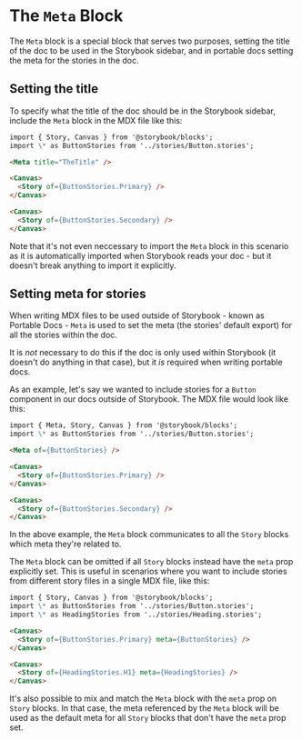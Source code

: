 # The `Meta` Block

The `Meta` block is a special block that serves two purposes, setting the title of the doc to be used in the Storybook sidebar, and in portable docs setting the meta for the stories in the doc.

## Setting the title

To specify what the title of the doc should be in the Storybook sidebar, include the `Meta` block in the MDX file like this:

```md
import { Story, Canvas } from '@storybook/blocks';
import \* as ButtonStories from '../stories/Button.stories';

<Meta title="TheTitle" />

<Canvas>
  <Story of={ButtonStories.Primary} />
</Canvas>

<Canvas>
  <Story of={ButtonStories.Secondary} />
</Canvas>
```

Note that it's not even neccessary to import the `Meta` block in this scenario as it is automatically imported when Storybook reads your doc - but it doesn't break anything to import it explicitly.

## Setting meta for stories

When writing MDX files to be used outside of Storybook - known as Portable Docs - `Meta` is used to set the meta (the stories' default export) for all the stories within the doc.

It is _not_ necessary to do this if the doc is only used within Storybook (it doesn't do anything in that case),
but it _is_ required when writing portable docs.

As an example, let's say we wanted to include stories for a `Button` component in our docs outside of Storybook.
The MDX file would look like this:

```md
import { Meta, Story, Canvas } from '@storybook/blocks';
import \* as ButtonStories from '../stories/Button.stories';

<Meta of={ButtonStories} />

<Canvas>
  <Story of={ButtonStories.Primary} />
</Canvas>

<Canvas>
  <Story of={ButtonStories.Secondary} />
</Canvas>
```

In the above example, the `Meta` block communicates to all the `Story` blocks which meta they're related to.

The `Meta` block can be omitted if all `Story` blocks instead have the `meta` prop explicitly set.
This is useful in scenarios where you want to include stories from different story files in a single MDX file, like this:

```md
import { Story, Canvas } from '@storybook/blocks';
import \* as ButtonStories from '../stories/Button.stories';
import \* as HeadingStories from '../stories/Heading.stories';

<Canvas>
  <Story of={ButtonStories.Primary} meta={ButtonStories} />
</Canvas>

<Canvas>
  <Story of={HeadingStories.H1} meta={HeadingStories} />
</Canvas>
```

It's also possible to mix and match the `Meta` block with the `meta` prop on `Story` blocks. In that case,
the meta referenced by the `Meta` block will be used as the default meta for all `Story` blocks that don't have the `meta` prop set.
